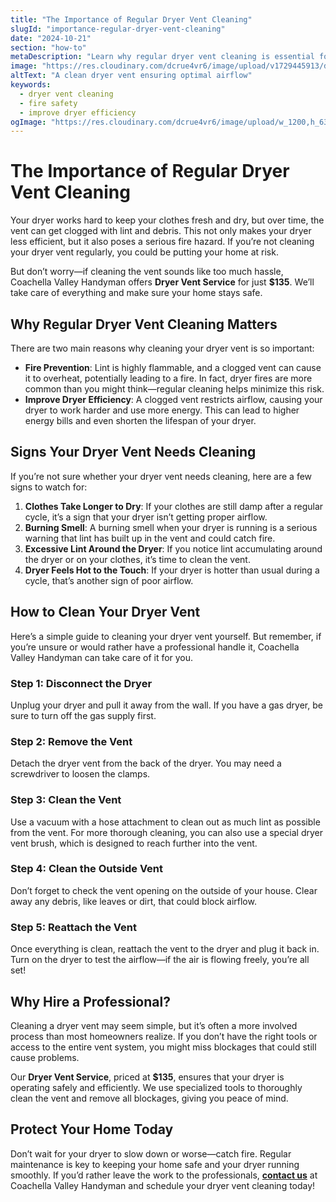 ```yaml
---
title: "The Importance of Regular Dryer Vent Cleaning"
slugId: "importance-regular-dryer-vent-cleaning"
date: "2024-10-21"
section: "how-to"
metaDescription: "Learn why regular dryer vent cleaning is essential for your home’s safety and dryer efficiency. Coachella Valley Handyman offers professional dryer vent cleaning services to keep your home safe and running smoothly."
image: "https://res.cloudinary.com/dcrue4vr6/image/upload/v1729445913/dryer-vent-service.jpg"
altText: "A clean dryer vent ensuring optimal airflow"
keywords:
  - dryer vent cleaning
  - fire safety
  - improve dryer efficiency
ogImage: "https://res.cloudinary.com/dcrue4vr6/image/upload/w_1200,h_630,q_auto,f_auto/v1729445913/dryer-vent-service.jpg"
---
```


# The Importance of Regular Dryer Vent Cleaning

Your dryer works hard to keep your clothes fresh and dry, but over time, the vent can get clogged with lint and debris. This not only makes your dryer less efficient, but it also poses a serious fire hazard. If you’re not cleaning your dryer vent regularly, you could be putting your home at risk.

But don’t worry—if cleaning the vent sounds like too much hassle, Coachella Valley Handyman offers **Dryer Vent Service** for just **$135**. We’ll take care of everything and make sure your home stays safe.

## Why Regular Dryer Vent Cleaning Matters

There are two main reasons why cleaning your dryer vent is so important:

- **Fire Prevention**: Lint is highly flammable, and a clogged vent can cause it to overheat, potentially leading to a fire. In fact, dryer fires are more common than you might think—regular cleaning helps minimize this risk.
- **Improve Dryer Efficiency**: A clogged vent restricts airflow, causing your dryer to work harder and use more energy. This can lead to higher energy bills and even shorten the lifespan of your dryer.

## Signs Your Dryer Vent Needs Cleaning

If you’re not sure whether your dryer vent needs cleaning, here are a few signs to watch for:

1. **Clothes Take Longer to Dry**: If your clothes are still damp after a regular cycle, it’s a sign that your dryer isn’t getting proper airflow.
2. **Burning Smell**: A burning smell when your dryer is running is a serious warning that lint has built up in the vent and could catch fire.
3. **Excessive Lint Around the Dryer**: If you notice lint accumulating around the dryer or on your clothes, it’s time to clean the vent.
4. **Dryer Feels Hot to the Touch**: If your dryer is hotter than usual during a cycle, that’s another sign of poor airflow.

## How to Clean Your Dryer Vent

Here’s a simple guide to cleaning your dryer vent yourself. But remember, if you’re unsure or would rather have a professional handle it, Coachella Valley Handyman can take care of it for you.

### Step 1: Disconnect the Dryer

Unplug your dryer and pull it away from the wall. If you have a gas dryer, be sure to turn off the gas supply first.

### Step 2: Remove the Vent

Detach the dryer vent from the back of the dryer. You may need a screwdriver to loosen the clamps.

### Step 3: Clean the Vent

Use a vacuum with a hose attachment to clean out as much lint as possible from the vent. For more thorough cleaning, you can also use a special dryer vent brush, which is designed to reach further into the vent.

### Step 4: Clean the Outside Vent

Don’t forget to check the vent opening on the outside of your house. Clear away any debris, like leaves or dirt, that could block airflow.

### Step 5: Reattach the Vent

Once everything is clean, reattach the vent to the dryer and plug it back in. Turn on the dryer to test the airflow—if the air is flowing freely, you’re all set!

## Why Hire a Professional?

Cleaning a dryer vent may seem simple, but it’s often a more involved process than most homeowners realize. If you don’t have the right tools or access to the entire vent system, you might miss blockages that could still cause problems.

Our **Dryer Vent Service**, priced at **$135**, ensures that your dryer is operating safely and efficiently. We use specialized tools to thoroughly clean the vent and remove all blockages, giving you peace of mind.

## Protect Your Home Today

Don’t wait for your dryer to slow down or worse—catch fire. Regular maintenance is key to keeping your home safe and your dryer running smoothly. If you’d rather leave the work to the professionals, **[contact us](/#contact)** at Coachella Valley Handyman and schedule your dryer vent cleaning today!
